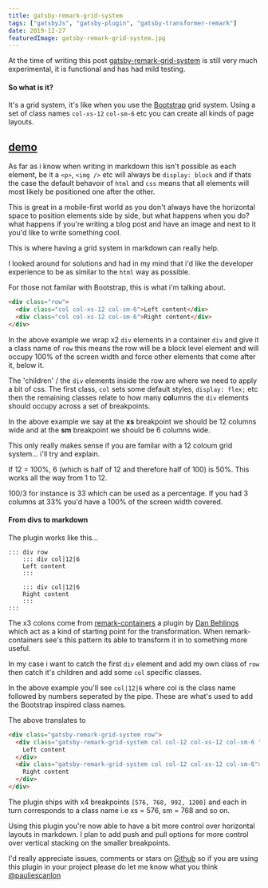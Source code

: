 ```yaml
---
title: gatsby-remark-grid-system
tags: ["gatsbyJs", "gatsby-plugin", "gatsby-transformer-remark"]
date: 2019-12-27
featuredImage: gatsby-remark-grid-system.jpg
---
```


At the time of writing this post [gatsby-remark-grid-system](https://github.com/PaulieScanlon/gatsby-remark-grid-system) is still very much experimental, it is functional and has had mild testing.

#### So what is it?

It's a grid system, it's like when you use the [Bootstrap](https://getbootstrap.com/docs/4.0/layout/grid/) grid system. Using a set of class names `col-xs-12` `col-sm-6` etc you can create all kinds of page layouts.

## [demo](https://gatsby-remark-grid-system.netlify.com/)

As far as i know when writing in markdown this isn't possible as each element, be it a `<p>`, `<img />` etc will always be `display: block` and if thats the case the default behavoir of `html` and `css` means that all elements will most likely be positioned one after the other.

This is great in a mobile-first world as you don't always have the horizontal space to position elements side by side, but what happens when you do? what happens if you're writing a blog post and have an image and next to it you'd like to write something cool.

This is where having a grid system in markdown can really help.

I looked around for solutions and had in my mind that i'd like the developer experience to be as similar to the `html` way as possible.

For those not familar with Bootstrap, this is what i'm talking about.

```html
<div class="row">
  <div class="col col-xs-12 col-sm-6">Left content</div>
  <div class="col col-xs-12 col-sm-6">Right content</div>
</div>
```

In the above example we wrap x2 `div` elements in a container `div` and give it a class name of `row` this means the row will be a block level element and will occupy 100% of the screen width and force other elements that come after it, below it.

The 'children' / the `div` elements inside the row are where we need to apply a bit of css. The first class, `col` sets some default styles, `display: flex;` etc then the remaining classes relate to how many **col**umns the `div` elements should occupy across a set of breakpoints.

In the above example we say at the **xs** breakpoint we should be 12 columns wide and at the **sm** breakpoint we should be 6 columns wide.

This only really makes sense if you are familar with a 12 coloum grid system... i'll try and explain.

If 12 = 100%, 6 (which is half of 12 and therefore half of 100) is 50%. This works all the way from 1 to 12.

100/3 for instance is 33 which can be used as a percentage. If you had 3 columns at 33% you'd have a 100% of the screen width covered.

#### From divs to markdown

The plugin works like this...

```
::: div row
    ::: div col|12|6
    Left content
    :::

    ::: div col|12|6
    Right content
    :::
:::

```

The x3 colons come from [remark-containers](https://github.com/nevenall/remark-containers) a plugin by [Dan Behlings](https://github.com/Nevenall) which act as a kind of starting point for the transformation. When remark-containers see's this pattern its able to transform it in to something more useful.

In my case i want to catch the first `div` element and add my own class of `row` then catch it's children and add some `col` specific classes.

In the above example you'll see `col|12|6` where col is the class name followed by numbers seperated by the pipe. These are what's used to add the Bootstrap inspired class names.

The above translates to

```html
<div class="gatsby-remark-grid-system row">
  <div class="gatsby-remark-grid-system col col-12 col-xs-12 col-sm-6 ">
    Left content
  </div>
  <div class="gatsby-remark-grid-system col col-12 col-xs-12 col-sm-6">
    Right content
  </div>
</div>
```

The plugin ships with x4 breakpoints `[576, 768, 992, 1200]` and each in turn corresponds to a class name i.e xs = 576, sm = 768 and so on.

Using this plugin you're now able to have a bit more control over horizontal layouts in markdown. I plan to add push and pull options for more control over vertical stacking on the smaller breakpoints.

I'd really appreciate issues, comments or stars on [Github](https://github.com/PaulieScanlon/gatsby-remark-grid-system) so if you are using this plugin in your project please do let me know what you think [@pauliescanlon](https://twitter.com/PaulieScanlon)
